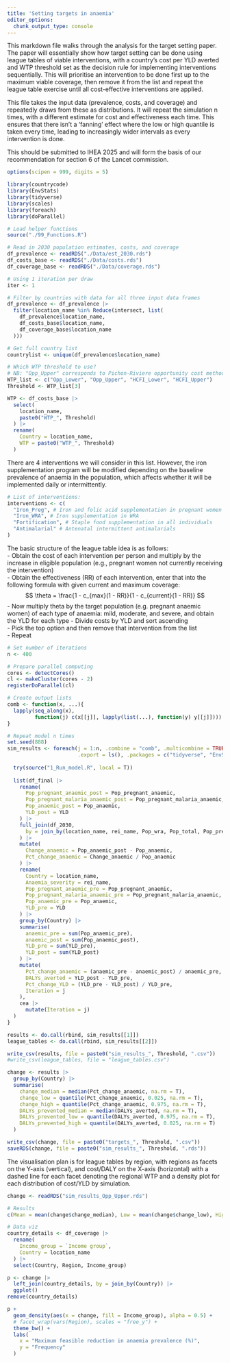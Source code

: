 ```yaml
---
title: 'Setting targets in anaemia'
editor_options: 
  chunk_output_type: console
---
```


This markdown file walks through the analysis for the target setting paper.  
The paper will essentially show how target setting can be done using league tables of viable interventions, with a country's cost per YLD averted and WTP threshold set as the decision rule for implementing interventions sequentially. This will prioritise an intervention to be done first up to the maximum viable coverage, then remove it from the list and repeat the league table exercise until all cost-effective interventions are applied.

This file takes the input data (prevalence, costs, and coverage) and repeatedly draws from these as distributions. It will repeat the simulation n times, with a different estimate for cost and effectiveness each time. This ensures that there isn't a 'fanning' effect where the low or high quantile is taken every time, leading to increasingly wider intervals as every intervention is done.

This should be submitted to IHEA 2025 and will form the basis of our recommendation for section 6 of the Lancet commission.

```r
options(scipen = 999, digits = 5)

library(countrycode)
library(EnvStats)
library(tidyverse)
library(scales)
library(foreach)
library(doParallel)

# Load helper functions
source("./99_Functions.R")

# Read in 2030 population estimates, costs, and coverage
df_prevalence <- readRDS("./Data/est_2030.rds")
df_costs_base <- readRDS("./Data/costs.rds")
df_coverage_base <- readRDS("./Data/coverage.rds")

# Using 1 iteration per draw
iter <- 1

# Filter by countries with data for all three input data frames
df_prevalence <- df_prevalence |>
  filter(location_name %in% Reduce(intersect, list(
    df_prevalence$location_name,
    df_costs_base$location_name,
    df_coverage_base$location_name
  )))

# Get full country list
countrylist <- unique(df_prevalence$location_name)

# Which WTP threshold to use?
# NB: "Opp_Upper" corresponds to Pichon-Riviere opportunity cost method (base case)
WTP_list <- c("Opp_Lower", "Opp_Upper", "HCFI_Lower", "HCFI_Upper")
Threshold <- WTP_list[3]

WTP <- df_costs_base |>
  select(
    location_name,
    paste0("WTP_", Threshold)
  ) |>
  rename(
    Country = location_name,
    WTP = paste0("WTP_", Threshold)
  )
```

There are 4 interventions we will consider in this list.  However, the iron supplementation program will be modified depending on the baseline prevalence of anaemia in the population, which affects whether it will be implemented daily or intermittently.
```r
# List of interventions:
interventions <- c(
  "Iron_Preg", # Iron and folic acid supplementation in pregnant women
  "Iron_WRA", # Iron supplementation in WRA
  "Fortification", # Staple food supplementation in all individuals
  "Antimalarial" # Antenatal intermittent antimalarials
)
```

The basic structure of the league table idea is as follows:  
- Obtain the cost of each intervention per person and multiply by the increase in eligible population (e.g., pregnant women not currently receiving the intervention)  
- Obtain the effectiveness (RR) of each intervention, enter that into the following formula with given current and maximum coverage:  
$$
\theta = \frac{1 - c_{max}(1 - RR)}{1 - c_{current}(1 - RR)}
$$
- Now multiply theta by the target population (e.g. pregnant anaemic women) of each type of anaemia: mild, moderate, and severe, and obtain the YLD for each type
- Divide costs by YLD and sort ascending  
- Pick the top option and then remove that intervention from the list  
- Repeat

```r
# Set number of iterations
n <- 400

# Prepare parallel computing
cores <- detectCores()
cl <- makeCluster(cores - 2)
registerDoParallel(cl)

# Create output lists
comb <- function(x, ...){
  lapply(seq_along(x),
         function(j) c(x[[j]], lapply(list(...), function(y) y[[j]])))
}

# Repeat model n times
set.seed(888)
sim_results <- foreach(j = 1:n, .combine = "comb", .multicombine = TRUE, .init = list(list(), list()),
                       .export = ls(), .packages = c("tidyverse", "EnvStats")) %dopar% {
  
  try(source("1_Run_model.R", local = T))
  
  list(df_final |>
    rename(
      Pop_pregnant_anaemic_post = Pop_pregnant_anaemic,
      Pop_pregnant_malaria_anaemic_post = Pop_pregnant_malaria_anaemic,
      Pop_anaemic_post = Pop_anaemic,
      YLD_post = YLD
    ) |>
    full_join(df_2030,
      by = join_by(location_name, rei_name, Pop_wra, Pop_total, Pop_pregnant)
    ) |>
    mutate(
      Change_anaemic = Pop_anaemic_post - Pop_anaemic,
      Pct_change_anaemic = Change_anaemic / Pop_anaemic
    ) |>
    rename(
      Country = location_name,
      Anaemia_severity = rei_name,
      Pop_pregnant_anaemic_pre = Pop_pregnant_anaemic,
      Pop_pregnant_malaria_anaemic_pre = Pop_pregnant_malaria_anaemic,
      Pop_anaemic_pre = Pop_anaemic,
      YLD_pre = YLD
    ) |>
    group_by(Country) |>
    summarise(
      anaemic_pre = sum(Pop_anaemic_pre),
      anaemic_post = sum(Pop_anaemic_post),
      YLD_pre = sum(YLD_pre),
      YLD_post = sum(YLD_post)
    ) |>
    mutate(
      Pct_change_anaemic = (anaemic_pre - anaemic_post) / anaemic_pre,
      DALYs_averted = YLD_post - YLD_pre,
      Pct_change_YLD = (YLD_pre - YLD_post) / YLD_pre,
      Iteration = j
    ),
    cea |>
      mutate(Iteration = j)
  )
}

results <- do.call(rbind, sim_results[[1]])
league_tables <- do.call(rbind, sim_results[[2]])

write_csv(results, file = paste0("sim_results_", Threshold, ".csv"))
#write_csv(league_tables, file = "league_tables.csv")

change <- results |>
  group_by(Country) |>
  summarise(
    change_median = median(Pct_change_anaemic, na.rm = T),
    change_low = quantile(Pct_change_anaemic, 0.025, na.rm = T),
    change_high = quantile(Pct_change_anaemic, 0.975, na.rm = T),
    DALYs_prevented_median = median(DALYs_averted, na.rm = T),
    DALYs_prevented_low = quantile(DALYs_averted, 0.975, na.rm = T),
    DALYs_prevented_high = quantile(DALYs_averted, 0.025, na.rm = T)
  )

write_csv(change, file = paste0("targets_", Threshold, ".csv"))
saveRDS(change, file = paste0("sim_results_", Threshold, ".rds"))
```

The visualisation plan is for league tables by region, with regions as facets on the Y-axis (vertical), and cost/DALY on the X-axis (horizontal) with a dashed line for each facet denoting the regional WTP and a density plot for each distribution of cost/YLD by simulation.

```r
change <- readRDS("sim_results_Opp_Upper.rds")

# Results
c(Mean = mean(change$change_median), Low = mean(change$change_low), High = mean(change$change_high))

# Data viz
country_details <- df_coverage |>
  rename(
    Income_group = `Income group`,
    Country = location_name
  ) |>
  select(Country, Region, Income_group)

p <- change |>
  left_join(country_details, by = join_by(Country)) |>
  ggplot()
remove(country_details)

p +
  geom_density(aes(x = change, fill = Income_group), alpha = 0.5) +
  # facet_wrap(vars(Region), scales = "free_y") +
  theme_bw() +
  labs(
    x = "Maximum feasible reduction in anaemia prevalence (%)",
    y = "Frequency"
  )
```



